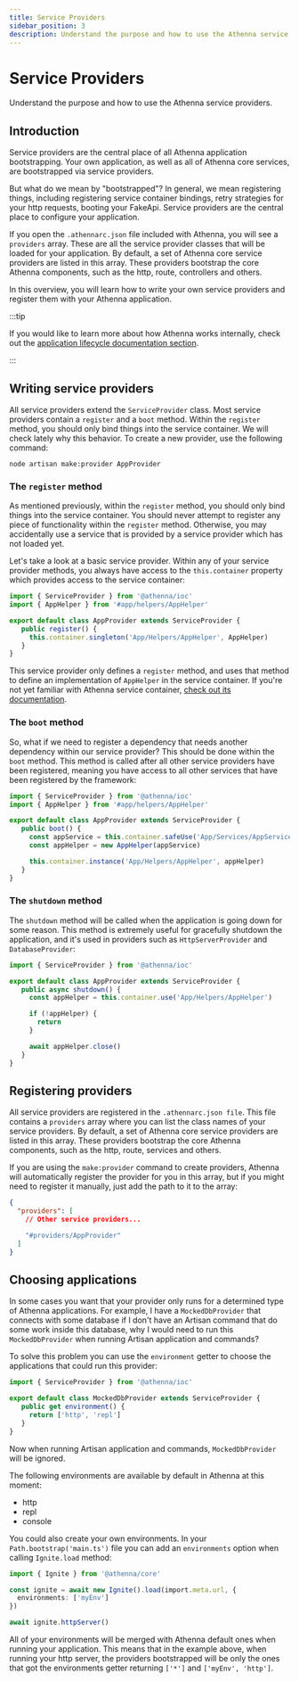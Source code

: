 ```yaml
---
title: Service Providers
sidebar_position: 3
description: Understand the purpose and how to use the Athenna service providers.
---
```


# Service Providers

Understand the purpose and how to use the Athenna service providers.

## Introduction

Service providers are the central place of all Athenna application bootstrapping.
Your own application, as well as all of Athenna core services, are bootstrapped
via service providers.

But what do we mean by "bootstrapped"? In general, we mean registering things,
including registering service container bindings, retry strategies for your http
requests, booting your FakeApi. Service providers are the central place to
configure your application.

If you open the `.athennarc.json` file included with Athenna, you will see a
`providers` array. These are all the service provider classes that will be
loaded for your application. By default, a set of Athenna core service
providers are listed in this array. These providers bootstrap the core
Athenna components, such as the http, route, controllers and others.

In this overview, you will learn how to write your own service providers and
register them with your Athenna application.

:::tip

If you would like to learn more about how Athenna works internally, check
out the [application lifecycle documentation section](/docs/architecture-concepts/application-lifecycle).

:::

## Writing service providers

All service providers extend the `ServiceProvider` class. Most service providers
contain a `register` and a `boot` method. Within the `register` method, you should
only bind things into the service container. We will check lately why this
behavior. To create a new provider, use the following command:

```shell
node artisan make:provider AppProvider
```

### The `register` method

As mentioned previously, within the `register` method, you should only bind
things into the service container. You should never attempt to register any
piece of functionality within the `register` method. Otherwise, you may
accidentally use a service that is provided by a service provider which has
not loaded yet.

Let's take a look at a basic service provider. Within any of your service
provider methods, you always have access to the `this.container` property
which provides access to the service container:

```typescript
import { ServiceProvider } from '@athenna/ioc'
import { AppHelper } from '#app/helpers/AppHelper'

export default class AppProvider extends ServiceProvider {
   public register() {
     this.container.singleton('App/Helpers/AppHelper', AppHelper)
   }
}
```

This service provider only defines a `register` method, and uses that method to
define an implementation of `AppHelper` in the service container. If you're
not yet familiar with Athenna service container, [check out its documentation](/docs/architecture-concepts/service-container).

### The `boot` method

So, what if we need to register a dependency that needs another dependency
within our service provider? This should be done within the `boot` method.
This method is called after all other service providers have been registered,
meaning you have access to all other services that have been registered by
the framework:

```typescript
import { ServiceProvider } from '@athenna/ioc'
import { AppHelper } from '#app/helpers/AppHelper'

export default class AppProvider extends ServiceProvider {
   public boot() {
     const appService = this.container.safeUse('App/Services/AppService')
     const appHelper = new AppHelper(appService)

     this.container.instance('App/Helpers/AppHelper', appHelper)
   }
}
```

### The `shutdown` method

The `shutdown` method will be called when the application is going down for
some reason. This method is extremely useful for gracefully shutdown the
application, and it's used in providers such as `HttpServerProvider` and
`DatabaseProvider`:

```typescript
import { ServiceProvider } from '@athenna/ioc'

export default class AppProvider extends ServiceProvider {
   public async shutdown() {
     const appHelper = this.container.use('App/Helpers/AppHelper')

     if (!appHelper) {
       return
     }

     await appHelper.close()
   }
}
```

## Registering providers

All service providers are registered in the `.athennarc.json file`. This file
contains a `providers` array where you can list the class names of your service
providers. By default, a set of Athenna core service providers are listed in
this array. These providers bootstrap the core Athenna components, such as
the http, route, services and others.

If you are using the `make:provider` command to create providers, Athenna
will automatically register the provider for you in this array, but if you
might need to register it manually, just add the path to it to the array:

```json
{
  "providers": [
    // Other service providers...

    "#providers/AppProvider"
  ]
}
```

## Choosing applications

In some cases you want that your provider only runs for a determined type of
Athenna applications. For example, I have a `MockedDbProvider` that connects
with some database if I don't have an Artisan command that do some work
inside this database, why I would need to run this `MockedDbProvider` when
running Artisan application and commands?

To solve this problem you can use the `environment` getter to choose the
applications that could run this provider:

```typescript
import { ServiceProvider } from '@athenna/ioc'

export default class MockedDbProvider extends ServiceProvider {
   public get environment() {
     return ['http', 'repl']
   }
}
```

Now when running Artisan application and commands, `MockedDbProvider` will be
ignored.

The following environments are available by default in Athenna at this moment:

- http
- repl
- console

You could also create your own environments. In your `Path.bootstrap('main.ts')` file
you can add an `environments` option when calling `Ignite.load` method:

```typescript
import { Ignite } from '@athenna/core'

const ignite = await new Ignite().load(import.meta.url, {
  environments: ['myEnv']
})

await ignite.httpServer()
```

All of your environments will be merged with Athenna default ones when running
your application. This means that in the example above, when running your
http server, the providers bootstrapped will be only the ones that got the
environments getter returning `['*']` and `['myEnv', 'http']`.

